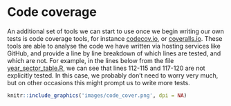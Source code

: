 # Code coverage {#code_cover}

An additional set of tools we can start to use once we begin writing our own tests is code coverage tools, for instance [codecov.io](https://codecov.io/), or [coveralls.io](https://coveralls.io/). These tools are able to analyse the code we have written via hosting services like GitHub, and provide a line by line breakdown of which lines are tested, and which are not. For example, in the lines below from the file [year_sector_table.R](https://github.com/ukgovdatascience/eesectors/blob/master/R/year_sector_table.R), we can see that lines 112-115 and 117-120 are not explicitly tested. In this case, we probably don’t need to worry very much, but on other occasions this might prompt us to write more tests.

```r
knitr::include_graphics('images/code_cover.png', dpi = NA)
```